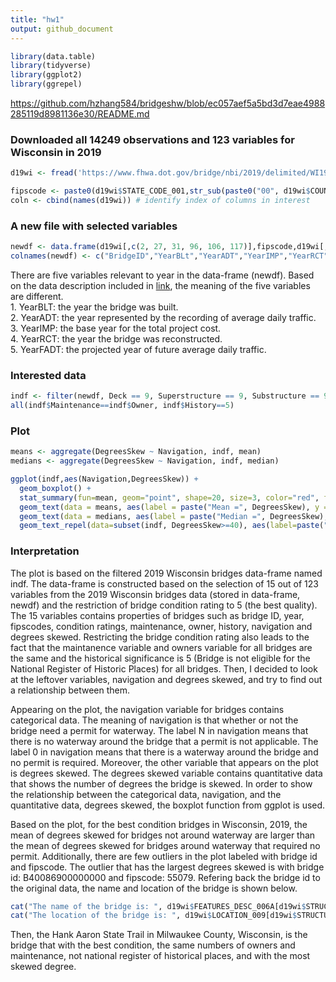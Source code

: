 ```yaml
---
title: "hw1"
output: github_document
---
```


```r
library(data.table)
library(tidyverse)
library(ggplot2)
library(ggrepel)
```

[https://github.com/hzhang584/bridgeshw/blob/ec057aef5a5bd3d7eae4988285119d8981136e30/README.md]("https://github.com/hzhang584/bridgeshw/blob/ec057aef5a5bd3d7eae4988285119d8981136e30/README.md")

### Downloaded all 14249 observations and 123 variables for Wisconsin in 2019
```r
d19wi <- fread('https://www.fhwa.dot.gov/bridge/nbi/2019/delimited/WI19.txt')

fipscode <- paste0(d19wi$STATE_CODE_001,str_sub(paste0("00", d19wi$COUNTY_CODE_003), -3, -1)) # construct a 5-digit fipscode
coln <- cbind(names(d19wi)) # identify index of columns in interest
```

### A new file with selected variables
```r
newdf <- data.frame(d19wi[,c(2, 27, 31, 96, 106, 117)],fipscode,d19wi[,c(67:69,24:25, 41:42,35)])
colnames(newdf) <- c("BridgeID","YearBLt","YearADT","YearIMP","YearRCT","YearFADT","Fipscode","Deck","Superstructure","Substructure","Maintenance","Owner","History","Navigation","DegreesSkew")
```

There are five variables relevant to year in the data-frame (newdf). Based on the data description included in [link](https://www.fhwa.dot.gov/bridge/mtguide.pdf), the meaning of the five variables are different.  
1. YearBLT: the year the bridge was built.  
2. YearADT: the year represented by the recording of average daily traffic.  
3. YearIMP: the base year for the total project cost.  
4. YearRCT: the year the bridge was reconstructed.  
5. YearFADT: the projected year of future average daily traffic.

### Interested data
```r
indf <- filter(newdf, Deck == 9, Superstructure == 9, Substructure == 9)
all(indf$Maintenance==indf$Owner, indf$History==5)
```


### Plot
```r
means <- aggregate(DegreesSkew ~ Navigation, indf, mean)
medians <- aggregate(DegreesSkew ~ Navigation, indf, median)

ggplot(indf,aes(Navigation,DegreesSkew)) +
  geom_boxplot() +
  stat_summary(fun=mean, geom="point", shape=20, size=3, color="red", fill="red") +
  geom_text(data = means, aes(label = paste("Mean =", DegreesSkew), y = DegreesSkew + 2.5), size = 3) +
  geom_text(data = medians, aes(label = paste("Median =", DegreesSkew), y = DegreesSkew + 1.5), size = 3) +
  geom_text_repel(data=subset(indf, DegreesSkew>=40), aes(label=paste("(ID:",BridgeID, ", Fipscode:", Fipscode,")")), size = 3)

```

### Interpretation

The plot is based on the filtered 2019 Wisconsin bridges data-frame named indf. The data-frame is constructed based on the selection of 15 out of 123 variables from the 2019 Wisconsin bridges data (stored in data-frame, newdf) and the restriction of bridge condition rating to 5 (the best quality). The 15 variables contains properties of bridges such as bridge ID, year, fipscodes, condition ratings, maintenance, owner, history, navigation and degrees skewed. Restricting the bridge condition rating also leads to the fact that the maintanence variable and owners variable for all bridges are the same and the historical significance is 5 (Bridge is not eligible for the National Register of Historic Places) for all bridges. Then, I decided to look at the leftover variables, navigation and degrees skewed, and try to find out a relationship between them.  

Appearing on the plot, the navigation variable for bridges contains categorical data. The meaning of navigation is that whether or not the bridge need a permit for waterway. The label N in navigation means that there is no waterway around the bridge that a permit is not applicable. The label 0 in navigation means that there is a waterway around the bridge and no permit is required. Moreover, the other variable that appears on the plot is degrees skewed. The degrees skewed variable contains quantitative data that shows the number of degrees the bridge is skewed. In order to show the relationship between the categorical data, navigation, and the quantitative data, degrees skewed, the boxplot function from ggplot is used.

Based on the plot, for the best condition bridges in Wisconsin, 2019, the mean of degrees skewed for bridges not around waterway are larger than the mean of degrees skewed for bridges around waterway that required no permit. Additionally, there are few outliers in the plot labeled with bridge id and fipscode. The outlier that has the largest degrees skewed is with bridge id: B40086900000000 and fipscode: 55079. Refering back the bridge id to the original data, the name and location of the bridge is shown below.

```r
cat("The name of the bridge is: ", d19wi$FEATURES_DESC_006A[d19wi$STRUCTURE_NUMBER_008 == "B40086900000000"])
cat("The location of the bridge is: ", d19wi$LOCATION_009[d19wi$STRUCTURE_NUMBER_008 == "B40086900000000"])
```

Then, the Hank Aaron State Trail in Milwaukee County, Wisconsin, is the bridge that with the best condition, the same numbers of owners and maintenance, not national register of historical places, and with the most skewed degree.
